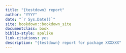 ```yaml
--- 
title: "{testdown} report"
author: "YYYY"
date: "`r Sys.Date()`"
site: bookdown::bookdown_site
documentclass: book
biblio-style: apalike
link-citations: yes
description: "{testdown} report for package XXXXXX"
---
```


